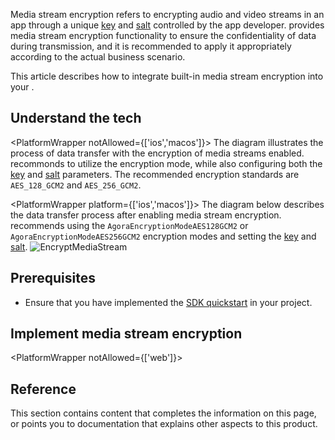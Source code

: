 
Media stream encryption refers to encrypting audio and video streams in an app through a unique [key](https://en.wikipedia.org/wiki/Public_key_certificate) and [salt](https://en.wikipedia.org/wiki/Salt_(cryptography)) controlled by the app developer. <Vg k="COMPANY" /> provides media stream encryption functionality to ensure the confidentiality of data during transmission, and it is recommended to apply it appropriately according to the actual business scenario.

This article describes how to integrate <Vg k="COMPANY" /> built-in media stream encryption into your <Vpl k="CLIENT" />.

## Understand the tech

<PlatformWrapper notAllowed={['ios','macos']}>
The diagram illustrates the process of data transfer with the encryption of media streams enabled. <Vg k="COMPANY" /> recommonds to utilize the encryption mode, while also configuring both the [key](https://en.wikipedia.org/wiki/Public_key_certificate) and [salt](https://en.wikipedia.org/wiki/Salt_(cryptography)) parameters. The recommended encryption standards are `AES_128_GCM2` and `AES_256_GCM2`.
</PlatformWrapper>

<PlatformWrapper platform={['ios','macos']}>
The diagram below describes the data transfer process after enabling media stream encryption. <Vg k="COMPANY" /> recommends using the `AgoraEncryptionModeAES128GCM2` or `AgoraEncryptionModeAES256GCM2` encryption modes and setting the [key](https://en.wikipedia.org/wiki/Public_key_certificate) and [salt](https://en.wikipedia.org/wiki/Salt_(cryptography)).
</PlatformWrapper>
![EncryptMediaStream](/images/video-sdk/encrypt_media_streams_dataTransferProcess-temp.png)

## Prerequisites
- Ensure that you have implemented the [SDK quickstart](../get-started/get-started-sdk) in your project. 

## Implement media stream encryption
<ProjectImplement/>

<PlatformWrapper notAllowed={['web']}>
## Reference
This section contains content that completes the information on this page, or points you to documentation that explains other aspects to this product.

<Reference/>
</PlatformWrapper>




